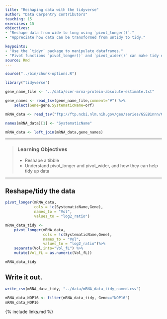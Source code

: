 ```yaml
---
title: "Reshaping data with the tidyverse"
author: "Data Carpentry contributors"
teaching: 15
exercises: 15
objectives:
- "Reshape data from wide to long using `pivot_longer()`."
- "Appreciate how data can be transformed from untidy to tidy."

keypoints:
- "Use the `tidyr` package to manipulate dataframes."
- "Pivot functions `pivot_longer()` and `pivot_wider()` can make tidy data."
source: Rmd
---
```


```r
source("../bin/chunk-options.R")

```

```r
library("tidyverse")

gene_name_file <- "../data/scer-mrna-protein-absolute-estimate.txt"

gene_names <- read_tsv(gene_name_file,comment="#") %>%
    select(Gene=gene,SystematicName=orf)

mRNA_data <- read_tsv("ftp://ftp.ncbi.nlm.nih.gov/geo/series/GSE81nnn/GSE81932/suppl/GSE81932_Dataset01.txt.gz")

names(mRNA_data)[1] <- "SystematicName"

mRNA_data <- left_join(mRNA_data,gene_names)
```

------------

> ### Learning Objectives
>
> * Reshape a tibble
> * Understand pivot_longer and pivot_wider, and how they can help tidy up data


------------


## Reshape/tidy the data

```r
pivot_longer(mRNA_data, 
             cols = !c(SystematicName,Gene), 
             names_to = "Vol", 
             values_to = "log2_ratio")
```

```r
mRNA_data_tidy <- 
    pivot_longer(mRNA_data, 
                 cols = !c(SystematicName,Gene), 
                 names_to = "Vol", 
                 values_to = "log2_ratio")%>%
    separate(Vol,into="Vol_fL") %>%
    mutate(Vol_fL = as.numeric(Vol_fL))

mRNA_data_tidy

```

## Write it out.

```r
write_csv(mRNA_data_tidy, "../data/mRNA_data_tidy_named.csv")

```

```r
mRNA_data_NOP16 <- filter(mRNA_data_tidy, Gene=="NOP16")
mRNA_data_NOP16
```


{% include links.md %}
